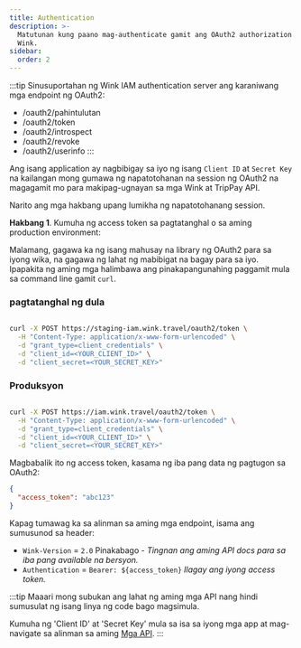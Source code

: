 ```yaml
---
title: Authentication
description: >-
  Matutunan kung paano mag-authenticate gamit ang OAuth2 authorization server ng
  Wink.
sidebar:
  order: 2
---
```

:::tip
Sinusuportahan ng Wink IAM authentication server ang karaniwang mga endpoint ng OAuth2:

* /oauth2/pahintulutan
* /oauth2/token
* /oauth2/introspect
* /oauth2/revoke
* /oauth2/userinfo
  :::

Ang isang application ay nagbibigay sa iyo ng isang `Client ID` at `Secret Key` na kailangan mong gumawa ng napatotohanan na session ng OAuth2 na magagamit mo para makipag-ugnayan sa mga Wink at TripPay API.

Narito ang mga hakbang upang lumikha ng napatotohanang session.

**Hakbang 1**. Kumuha ng access token sa pagtatanghal o sa aming production environment:

Malamang, gagawa ka ng isang mahusay na library ng OAuth2 para sa iyong wika, na gagawa ng lahat ng mabibigat na bagay para sa iyo.
Ipapakita ng aming mga halimbawa ang pinakapangunahing paggamit mula sa command line gamit `curl`.

### pagtatanghal ng dula

```bash

curl -X POST https://staging-iam.wink.travel/oauth2/token \
  -H "Content-Type: application/x-www-form-urlencoded" \
  -d "grant_type=client_credentials" \
  -d "client_id=<YOUR_CLIENT_ID>" \
  -d "client_secret=<YOUR_SECRET_KEY>"

```

### Produksyon

```bash

curl -X POST https://iam.wink.travel/oauth2/token \
  -H "Content-Type: application/x-www-form-urlencoded" \
  -d "grant_type=client_credentials" \
  -d "client_id=<YOUR_CLIENT_ID>" \
  -d "client_secret=<YOUR_SECRET_KEY>"

```

Magbabalik ito ng access token, kasama ng iba pang data ng pagtugon sa OAuth2:

```json
{
  "access_token": "abc123"
}
```

Kapag tumawag ka sa alinman sa aming mga endpoint, isama ang sumusunod sa header:

* `Wink-Version` = `2.0` Pinakabago - *Tingnan ang aming API docs para sa iba pang available na bersyon.*
* `Authentication` = `Bearer: ${access_token}` *Ilagay ang iyong access token.*

:::tip
Maaari mong subukan ang lahat ng aming mga API nang hindi sumusulat ng isang linya ng code bago magsimula.

Kumuha ng 'Client ID' at 'Secret Key' mula sa isa sa iyong mga app at mag-navigate sa alinman sa aming [Mga API](/developers/apis).
:::

